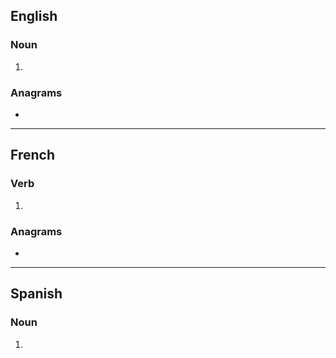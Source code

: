 {{also|Chinas}}
==English==

===Noun===
{{head|en|noun plural form}}

# {{plural of|china|lang=en}}

===Anagrams===
* {{anagrams|en|Cashin|cash-in|chains|chasin'}}

----

==French==

===Verb===
{{fr-verb-form}}

# {{inflection of|chiner||2|s|phis|lang=fr}}

===Anagrams===
* {{l|fr|nichas}}

----

==Spanish==

===Noun===
{{head|es|noun form|g=f-p}}

# {{plural of|china|lang=es}}